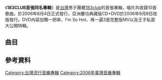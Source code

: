 {{Infobox album
| name       = 183CLUB首張同名專輯
| type       = Album
| artist     = [[183club|183club]]
| cover      = 
| released   = 同名專輯2006年8月4日<ref name="sed">[http://www.books.com.tw/exep/cdfile.php?item=0020111729 博客來音樂館-183 CLUB / 首張專輯]</ref> <BR/>亞洲慶功典藏版CD+DVD<br/>2006年9月8日<ref> [http://www.books.com.tw/exep/cdfile.php?item=0020112883 博客來音樂館-183 CLUB / 首張同名專輯_亞洲慶功典藏版CD+DVD] {{webarchive|url=https://web.archive.org/web/20131220035637/http://www.books.com.tw/exep/cdfile.php?item=0020112883 |date=2013-12-20 }}</ref>
| recorded   = 2005年－2006年
| genre      = [[華語流行音樂|華語流行音樂]]
| length     = 
| label      = [[華納音樂_(台灣)|華納音樂]]
<!-- 未知參數 | number     = 10 -->
| producer   = 
| prev_title = 
| prev_year  = 
| next_title = 
| next_year  = 
}}
《'''183CLUB首張同名專輯'''》是[[台灣|台灣]]男子團體[[183club|183club]]的首張專輯，唱片共收錄10首歌曲。於2006年8月4日正式發行，亞洲慶功典藏版CD+DVD於2006年9月8日改版發行。DVD內容加贈一把傘、I'm So Hot、再一遍3首完整版MV以及王子私密大公開特輯。

==曲目==
{{Tracklist
| total_length = 

| title1 = 兩個人的西洋棋
| music1 = <font size=1>Skot Suyama（陶山）</font>
| lyrics1 = <font size=1>[[柯呈雄|柯呈雄]]</font>
| arranger1 =<font size=1> Kenn C</font>
| length1 = 3:57

| title2 = 一把傘
| music2 = Jeong, Hoon <br/>You, Sung Kyou
| lyrics2 = Jeong, Hoon <br/>You, Sung Kyou<br><font size=1>中文詞：嚴惟妮<br>[[柯呈雄|柯呈雄]]</font>
| arranger2 = 
| longnote2 = '''第一波主打歌''' 
| length2 = 3:38

| title3 = 欺騙
| music3 =<font size=1>Ty Lacy<br>Tony Bruno</font>
| lyrics3 = <font size=1>[[柯呈雄|柯呈雄]]</font>
| arranger3 = 小安
| longnote3 = 
| length3 = 3:29

| title4 = 為你征服全世界
| music4 = <font size=1>Lars Quang<br>祝鏘博</font>
| lyrics4 = <font size=1>[[柯呈雄|柯呈雄]]<br>楊立德</font>
| arranger4 = Lars Quang
| longnote4 =
| length4 = 3:34

| title5 = 紀念日
| music5 = <font size=1>Terry Lee</font>
| lyrics5 = <font size=1>Toro</font><BR/><font size=1>[[柯呈雄|柯呈雄]]</font>
| arranger5 = <font size=1>Terry Lee</font>
| length5 = 4:12

| title6  = 夢裡
| music6 = <font size=1>Lars Quang</font><BR/><font size=1>祝鏘博</font>
| lyrics6 = <font size=1>[[柯呈雄|柯呈雄]]</font>
| arranger6 = <font size=1>林於賢</font>
| longnote6 = '''第二波主打'''
| length6 = 3:55

| title7 = I'm So Hot
| music7 = 呂紹淳
| lyrics7 = 柯呈雄
| arranger7 = 呂紹淳<br />陳歆儒(東城音樂)
| longnote7 = 
| length7 = 3:01


| title8  = 愛情特賣
| longnote8 ='''第三波主打'''
| music8 = <font size=1>祝鏘博</font><br /><font size=1>Lars Quang</font>
| lyrics8 = 柯呈雄
| arranger8 = 呂紹淳<br />蔡庭貴(東城音樂)
| length8 = 4:03

| title9 = 再一遍
| music9 = 祝鏘博<br />[[劉偉德|劉偉德]]
| lyrics9 = 祝鏘博<br />劉偉德
| arranger9 = Kenn C
| length9 = 3:58

| title10 = Hero
| music10 = 新之助
| lyrics10 = [[柯呈雄|柯呈雄]]
| arranger10 = 林於賢
| longnote10 = 
| length10 = 4:08
}}

== 參考資料 ==
{{reflist}}

[[Category:台灣流行音樂專輯|Category:台灣流行音樂專輯]]
[[Category:2006年臺灣音樂專輯|Category:2006年臺灣音樂專輯]]